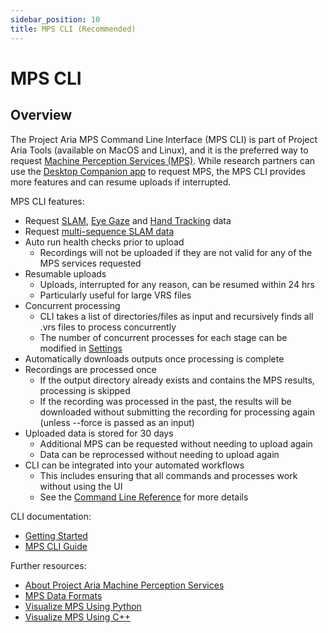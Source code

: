 ```yaml
---
sidebar_position: 10
title: MPS CLI (Recommended)
---
```


# MPS CLI

## Overview


The Project Aria MPS Command Line Interface (MPS CLI) is part of Project Aria Tools (available on MacOS and Linux), and it is the preferred way to request [Machine Perception Services (MPS)](/ARK/mps/mps.mdx). While research partners can use the [Desktop Companion app](desktop_mps.mdx) to request MPS, the MPS CLI provides more features and can resume uploads if interrupted.

MPS CLI features:

* Request [SLAM](/data_formats/mps/slam/slam.mdx), [Eye Gaze](/data_formats/mps/mps_eye_gaze.mdx) and [Hand Tracking](/data_formats/mps/hand_tracking/hand_tracking.mdx) data
* Request [multi-sequence SLAM data](/data_formats/mps/slam/mps_multi_slam.mdx)
* Auto run health checks prior to upload
    * Recordings will not be uploaded if they are not valid for any of the MPS services requested
* Resumable uploads
    * Uploads, interrupted for any reason, can be resumed within 24 hrs
    * Particularly useful for large VRS files
* Concurrent processing
    * CLI takes a list of directories/files as input and recursively finds all .vrs files to process concurrently
    * The number of concurrent processes for each stage can be modified in [Settings](mps_cli_guide.mdx#settings)
* Automatically downloads outputs once processing is complete
* Recordings are processed once
    * If the output directory already exists and contains the MPS results, processing is skipped
    * If the recording was processed in the past, the results will be downloaded without submitting the recording for processing again (unless --force is passed as an input)
* Uploaded data is stored for 30 days
    * Additional MPS can be requested without needing to upload again
    * Data can be reprocessed without needing to upload again
* CLI can be integrated into your automated workflows
    * This includes ensuring that all commands and processes work without using the UI
    * See the [Command Line Reference](mps_cli_guide.mdx#command-line-reference) for more details

CLI documentation:
* [Getting Started](mps_cli_getting_started.mdx)
* [MPS CLI Guide](mps_cli_guide.mdx)

Further resources:
* [About Project Aria Machine Perception Services](/ARK/mps/mps.mdx)
* [MPS Data Formats](/data_formats/mps/mps_summary.mdx)
* [Visualize MPS Using Python](/data_utilities/visualization/visualization_python.mdx)
* [Visualize MPS Using C++](/data_utilities/visualization/visualization_cpp.mdx)
